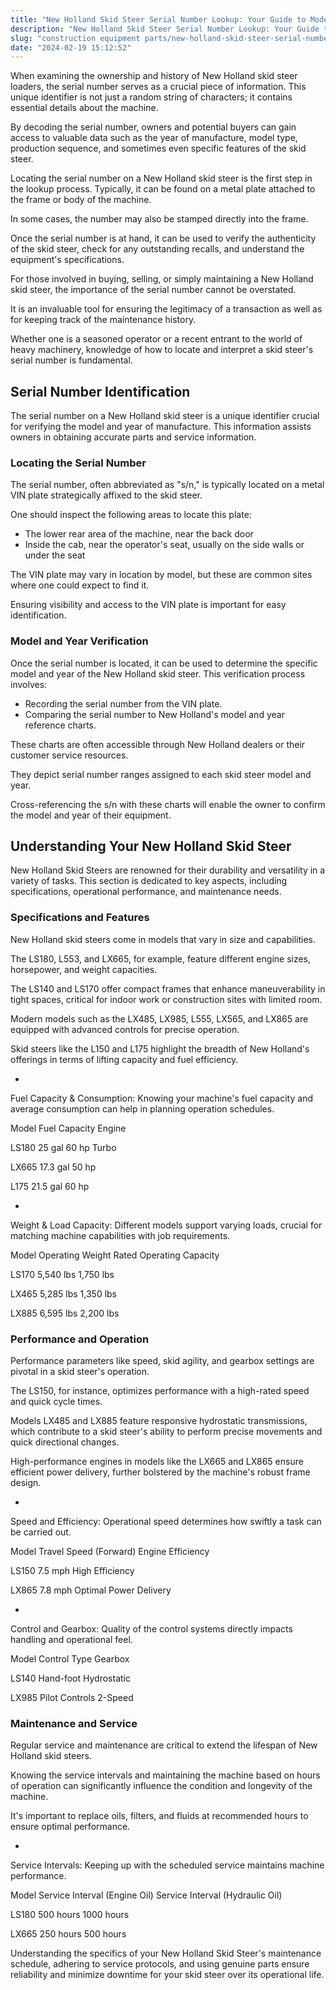 ```yaml
---
title: "New Holland Skid Steer Serial Number Lookup: Your Guide to Model Identification"
description: "New Holland Skid Steer Serial Number Lookup: Your Guide to Model Identification"
slug: "construction equipment parts/new-holland-skid-steer-serial-number-lookup"
date: "2024-02-19 15:12:52"
---
```


When examining the ownership and history of New Holland skid steer loaders, the serial number serves as a crucial piece of information. This unique identifier is not just a random string of characters; it contains essential details about the machine. 


By decoding the serial number, owners and potential buyers can gain access to valuable data such as the year of manufacture, model type, production sequence, and sometimes even specific features of the skid steer.





Locating the serial number on a New Holland skid steer is the first step in the lookup process. Typically, it can be found on a metal plate attached to the frame or body of the machine. 


In some cases, the number may also be stamped directly into the frame. 


Once the serial number is at hand, it can be used to verify the authenticity of the skid steer, check for any outstanding recalls, and understand the equipment's specifications.


For those involved in buying, selling, or simply maintaining a New Holland skid steer, the importance of the serial number cannot be overstated. 


It is an invaluable tool for ensuring the legitimacy of a transaction as well as for keeping track of the maintenance history. 


Whether one is a seasoned operator or a recent entrant to the world of heavy machinery, knowledge of how to locate and interpret a skid steer's serial number is fundamental.



## Serial Number Identification



The serial number on a New Holland skid steer is a unique identifier crucial for verifying the model and year of manufacture. This information assists owners in obtaining accurate parts and service information.


### Locating the Serial Number


The serial number, often abbreviated as "s/n," is typically located on a metal VIN plate strategically affixed to the skid steer. 


One should inspect the following areas to locate this plate:


- The lower rear area of the machine, near the back door
- Inside the cab, near the operator's seat, usually on the side walls or under the seat


The VIN plate may vary in location by model, but these are common sites where one could expect to find it. 


Ensuring visibility and access to the VIN plate is important for easy identification.


### Model and Year Verification


Once the serial number is located, it can be used to determine the specific model and year of the New Holland skid steer. This verification process involves:


- Recording the serial number from the VIN plate.
- Comparing the serial number to New Holland's model and year reference charts.


These charts are often accessible through New Holland dealers or their customer service resources. 


They depict serial number ranges assigned to each skid steer model and year. 


Cross-referencing the s/n with these charts will enable the owner to confirm the model and year of their equipment.



## Understanding Your New Holland Skid Steer



New Holland Skid Steers are renowned for their durability and versatility in a variety of tasks. This section is dedicated to key aspects, including specifications, operational performance, and maintenance needs.


### Specifications and Features


New Holland skid steers come in models that vary in size and capabilities. 


The LS180, L553, and LX665, for example, feature different engine sizes, horsepower, and weight capacities. 


The LS140 and LS170 offer compact frames that enhance maneuverability in tight spaces, critical for indoor work or construction sites with limited room. 


Modern models such as the LX485, LX985, L555, LX565, and LX865 are equipped with advanced controls for precise operation. 


Skid steers like the L150 and L175 highlight the breadth of New Holland's offerings in terms of lifting capacity and fuel efficiency.


- 

Fuel Capacity & Consumption: Knowing your machine's fuel capacity and average consumption can help in planning operation schedules.




Model
Fuel Capacity
Engine




LS180
25 gal
60 hp Turbo


LX665
17.3 gal
50 hp


L175
21.5 gal
60 hp




- 

Weight & Load Capacity: Different models support varying loads, crucial for matching machine capabilities with job requirements.




Model
Operating Weight
Rated Operating Capacity




LS170
5,540 lbs
1,750 lbs


LX465
5,285 lbs
1,350 lbs


LX885
6,595 lbs
2,200 lbs






### Performance and Operation


Performance parameters like speed, skid agility, and gearbox settings are pivotal in a skid steer's operation. 


The LS150, for instance, optimizes performance with a high-rated speed and quick cycle times. 


Models LX485 and LX885 feature responsive hydrostatic transmissions, which contribute to a skid steer's ability to perform precise movements and quick directional changes. 


High-performance engines in models like the LX665 and LX865 ensure efficient power delivery, further bolstered by the machine's robust frame design.


- 

Speed and Efficiency: Operational speed determines how swiftly a task can be carried out.




Model
Travel Speed (Forward)
Engine Efficiency




LS150
7.5 mph
High Efficiency


LX865
7.8 mph
Optimal Power Delivery




- 

Control and Gearbox: Quality of the control systems directly impacts handling and operational feel.




Model
Control Type
Gearbox




LS140
Hand-foot
Hydrostatic


LX985
Pilot Controls
2-Speed






### Maintenance and Service


Regular service and maintenance are critical to extend the lifespan of New Holland skid steers. 


Knowing the service intervals and maintaining the machine based on hours of operation can significantly influence the condition and longevity of the machine. 


It's important to replace oils, filters, and fluids at recommended hours to ensure optimal performance.


- 

Service Intervals: Keeping up with the scheduled service maintains machine performance.




Model
Service Interval (Engine Oil)
Service Interval (Hydraulic Oil)




LS180
500 hours
1000 hours


LX665
250 hours
500 hours






Understanding the specifics of your New Holland Skid Steer's maintenance schedule, adhering to service protocols, and using genuine parts ensure reliability and minimize downtime for your skid steer over its operational life.
